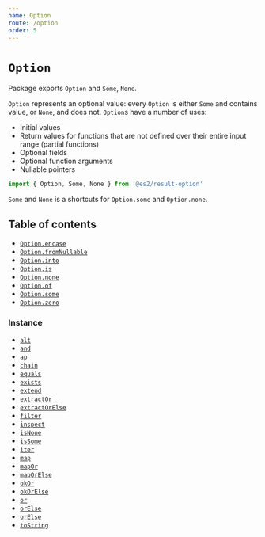 ```yaml
---
name: Option
route: /option
order: 5
---
```


# `Option`

Package exports `Option` and `Some`, `None`.

`Option` represents an optional value: every `Option` is either `Some` and contains value, or `None`, and does not. `Option`s have a number of uses:
- Initial values
- Return values for functions that are not defined over their entire input range (partial functions)
- Optional fields
- Optional function arguments
- Nullable pointers

```js
import { Option, Some, None } from '@es2/result-option'
```

`Some` and `None` is a shortcuts for `Option.some` and `Option.none`.

## Table of contents

- [`Option.encase`](#optionencase)
- [`Option.fromNullable`](#optionfromnullable)
- [`Option.into`](#optioninto)
- [`Option.is`](#optionis)
- [`Option.none`](#optionnone)
- [`Option.of`](#optionof)
- [`Option.some`](#optionsome)
- [`Option.zero`](#optionzero)

### Instance

- [`alt`](#alt)
- [`and`](#and)
- [`ap`](#ap)
- [`chain`](#chain)
- [`equals`](#equals)
- [`exists`](#exists)
- [`extend`](#extend)
- [`extractOr`](#extractor)
- [`extractOrElse`](#extractorelse)
- [`filter`](#filter)
- [`inspect`](#inspect)
- [`isNone`](#isnone)
- [`isSome`](#issome)
- [`iter`](#iter)
- [`map`](#map)
- [`mapOr`](#mapor)
- [`mapOrElse`](#maporelse)
- [`okOr`](#okor)
- [`okOrElse`](#okorelse)
- [`or`](#or)
- [`orElse`](#orelse)
- [`orElse`](#orelse)
- [`toString`](#tostring)

